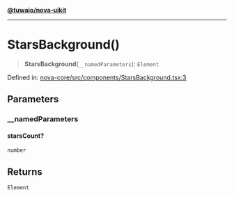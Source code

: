 [**@tuwaio/nova-uikit**](../../../README.md)

***

# StarsBackground()

> **StarsBackground**(`__namedParameters`): `Element`

Defined in: [nova-core/src/components/StarsBackground.tsx:3](https://github.com/TuwaIO/nova-uikit/blob/607da4bfc83714934b7ce8c7452512024d634763/packages/nova-core/src/components/StarsBackground.tsx#L3)

## Parameters

### \_\_namedParameters

#### starsCount?

`number`

## Returns

`Element`
